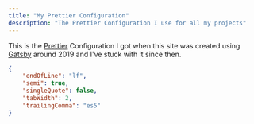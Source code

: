 ```yaml
---
title: "My Prettier Configuration"
description: "The Prettier Configuration I use for all my projects"
---
```


This is the [Prettier](https://prettier.io/) Configuration I got when this site was created using [Gatsby](https://www.gatsbyjs.com/) around 2019 and I've stuck with it since then.

```json:.prettierrc.json
{
    "endOfLine": "lf",
    "semi": true,
    "singleQuote": false,
    "tabWidth": 2,
    "trailingComma": "es5"
}
```
